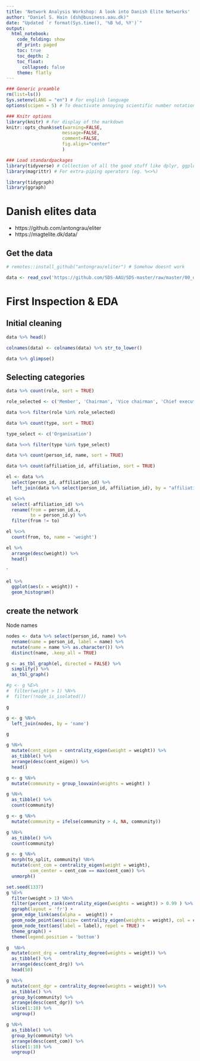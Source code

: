 ```yaml
---
title: 'Network Analysis Workshop: A look into Danish Elite Networks'
author: "Daniel S. Hain (dsh@business.aau.dk)"
date: "Updated `r format(Sys.time(), '%B %d, %Y')`"
output:
  html_notebook:
    code_folding: show
    df_print: paged
    toc: true
    toc_depth: 2
    toc_float:
      collapsed: false
    theme: flatly
---
```


```r
### Generic preamble
rm(list=ls())
Sys.setenv(LANG = "en") # For english language
options(scipen = 5) # To deactivate annoying scientific number notation

### Knitr options
library(knitr) # For display of the markdown
knitr::opts_chunk$set(warning=FALSE,
                     message=FALSE,
                     comment=FALSE, 
                     fig.align="center"
                     )
```

```r
### Load standardpackages
library(tidyverse) # Collection of all the good stuff like dplyr, ggplot2 ect.
library(magrittr) # For extra-piping operators (eg. %<>%)
```

```r
library(tidygraph)
library(ggraph)
```

# Danish elites data

* https://github.com/antongrau/eliter
* https://magtelite.dk/data/

## Get the data

```r
# remotes::install_github("antongrau/eliter") # Somehow doesnt work
```

```r
data <- read_csv('https://github.com/SDS-AAU/SDS-master/raw/master/00_data/networks/elite_den17.csv') 
```

# First Inspection & EDA

## Initial cleaning

```r
data %>% head()
```
```r
colnames(data) <- colnames(data) %>% str_to_lower()
```

```r
data %>% glimpse()
```

## Selecting categories

```r
data %>% count(role, sort = TRUE)
```
```r
role_selected <- c('Member', 'Chairman', 'Vice chairman', 'Chief executive')
```

```r
data %<>% filter(role %in% role_selected)
```

```r
data %>% count(type, sort = TRUE)
```


```r
type_select <- c('Organisation')
```

```r
data %<>% filter(type %in% type_select)
```


```r
data %>% count(person_id, name, sort = TRUE)
```

```r
data %>% count(affiliation_id, affiliation, sort = TRUE)
```

```r
el <- data %>%
  select(person_id, affiliation_id) %>%
  left_join(data %>% select(person_id, affiliation_id), by = "affiliation_id") 
```

```r
el %<>% 
  select(-affiliation_id) %>%
  rename(from = person_id.x, 
         to = person_id.y) %>%
  filter(from != to)
```

```r
el %<>%
  count(from, to, name = 'weight') 
```

```r
el %>% 
  arrange(desc(weight)) %>%
  head()
```
`
```r
el %>% 
  ggplot(aes(x = weight)) +
  geom_histogram()
```

## create the network

Node names

```r
nodes <- data %>% select(person_id, name) %>%
  rename(name = person_id, label = name) %>%
  mutate(name = name %>% as.character()) %>%
  distinct(name, .keep_all = TRUE)
```

```r
g <- as_tbl_graph(el, directed = FALSE) %>% 
  simplify() %>% 
  as_tbl_graph()
```

```r
#g <- g %E>%
#  filter(weight > 1) %N>%
#  filter(!node_is_isolated())
```



```r
g
```

```r
g <- g %N>% 
  left_join(nodes, by = 'name')
```

```r
g
```

```r
g %N>%
  mutate(cent_eigen = centrality_eigen(weight = weight)) %>%
  as_tibble() %>%
  arrange(desc(cent_eigen)) %>%
  head()
```

```r
g <- g %N>%
  mutate(community = group_louvain(weights = weight) )
```

```r
g %N>%
  as_tibble() %>%
  count(community)
```

```r
g <- g %N>%
  mutate(community = ifelse(community > 4, NA, community))
```

```r
g %N>%
  as_tibble() %>%
  count(community)
```

```r
g <- g %N>%
  morph(to_split, community) %N>%
  mutate(cent_com = centrality_eigen(weight = weight),
         com_center = cent_com == max(cent_com)) %>%
  unmorph()
```


```r
set.seed(1337)
g %E>%
  filter(weight > 1) %N>% 
  filter(percent_rank(centrality_eigen(weights = weight)) > 0.99 ) %>%
  ggraph(layout = 'fr') + 
  geom_edge_link(aes(alpha =  weight)) +
  geom_node_point(aes(size= centrality_eigen(weights = weight), col = community)) +
  geom_node_text(aes(label = label), repel = TRUE) + 
  theme_graph() +
  theme(legend.position = 'bottom')
```

```r
g  %N>%
  mutate(cent_drg = centrality_degree(weights = weight)) %>%
  as_tibble() %>%
  arrange(desc(cent_drg)) %>%
  head(50)
```

```r
g %N>%
  mutate(cent_dgr = centrality_degree(weights = weight)) %>%
  as_tibble() %>%
  group_by(community) %>%
  arrange(desc(cent_dgr)) %>%
  slice(1:10) %>%
  ungroup()
```

```r
g %N>%
  as_tibble() %>%
  group_by(community) %>%
  arrange(desc(cent_com)) %>%
  slice(1:10) %>%
  ungroup()
```

